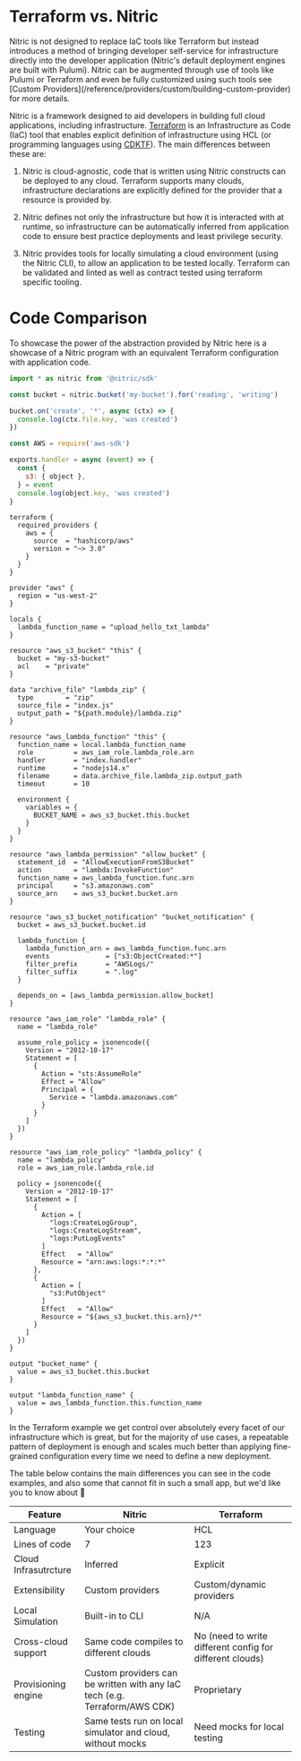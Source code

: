 
# Terraform vs. Nitric

<Note>
  Nitric is not designed to replace IaC tools like Terraform but instead
  introduces a method of bringing developer self-service for infrastructure
  directly into the developer application (Nitric's default deployment engines
  are built with Pulumi). Nitric can be augmented through use of tools like
  Pulumi or Terraform and even be fully customized using such tools see [Custom
  Providers](/reference/providers/custom/building-custom-provider) for more
  details.
</Note>

Nitric is a framework designed to aid developers in building full cloud applications, including infrastructure. [Terraform](https://www.terraform.io/) is an Infrastructure as Code (IaC) tool that enables explicit definition of infrastructure using HCL (or programming languages using [CDKTF](https://developer.hashicorp.com/terraform/cdktf)). The main differences between these are:

1. Nitric is cloud-agnostic, code that is written using Nitric constructs can be deployed to any cloud. Terraform supports many clouds, infrastructure declarations are explicitly defined for the provider that a resource is provided by.

2. Nitric defines not only the infrastructure but how it is interacted with at runtime, so infrastructure can be automatically inferred from application code to ensure best practice deployments and least privilege security.

3. Nitric provides tools for locally simulating a cloud environment (using the Nitric CLI), to allow an application to be tested locally. Terraform can be validated and linted as well as contract tested using terraform specific tooling.

# Code Comparison

To showcase the power of the abstraction provided by Nitric here is a showcase of a Nitric program with an equivalent Terraform configuration with application code.

<CodeGroup compare>

```javascript {{title: 'Nitric', label: 'handle.ts' }}
import * as nitric from '@nitric/sdk'

const bucket = nitric.bucket('my-bucket').for('reading', 'writing')

bucket.on('create', '*', async (ctx) => {
  console.log(ctx.file.key, 'was created')
})
```

```javascript {{title: 'Terraform', label: 'src/index.js'}}
const AWS = require('aws-sdk')

exports.handler = async (event) => {
  const {
    s3: { object },
  } = event
  console.log(object.key, 'was created')
}
```

```hcl {{title: 'Terraform', label: 'main.tf'}}
terraform {
  required_providers {
    aws = {
      source  = "hashicorp/aws"
      version = "~> 3.0"
    }
  }
}

provider "aws" {
  region = "us-west-2"
}

locals {
  lambda_function_name = "upload_hello_txt_lambda"
}

resource "aws_s3_bucket" "this" {
  bucket = "my-s3-bucket"
  acl    = "private"
}

data "archive_file" "lambda_zip" {
  type        = "zip"
  source_file = "index.js"
  output_path = "${path.module}/lambda.zip"
}

resource "aws_lambda_function" "this" {
  function_name = local.lambda_function_name
  role          = aws_iam_role.lambda_role.arn
  handler       = "index.handler"
  runtime       = "nodejs14.x"
  filename      = data.archive_file.lambda_zip.output_path
  timeout       = 10

  environment {
    variables = {
      BUCKET_NAME = aws_s3_bucket.this.bucket
    }
  }
}

resource "aws_lambda_permission" "allow_bucket" {
  statement_id  = "AllowExecutionFromS3Bucket"
  action        = "lambda:InvokeFunction"
  function_name = aws_lambda_function.func.arn
  principal     = "s3.amazonaws.com"
  source_arn    = aws_s3_bucket.bucket.arn
}

resource "aws_s3_bucket_notification" "bucket_notification" {
  bucket = aws_s3_bucket.bucket.id

  lambda_function {
    lambda_function_arn = aws_lambda_function.func.arn
    events              = ["s3:ObjectCreated:*"]
    filter_prefix       = "AWSLogs/"
    filter_suffix       = ".log"
  }

  depends_on = [aws_lambda_permission.allow_bucket]
}

resource "aws_iam_role" "lambda_role" {
  name = "lambda_role"

  assume_role_policy = jsonencode({
    Version = "2012-10-17"
    Statement = [
      {
        Action = "sts:AssumeRole"
        Effect = "Allow"
        Principal = {
          Service = "lambda.amazonaws.com"
        }
      }
    ]
  })
}

resource "aws_iam_role_policy" "lambda_policy" {
  name = "lambda_policy"
  role = aws_iam_role.lambda_role.id

  policy = jsonencode({
    Version = "2012-10-17"
    Statement = [
      {
        Action = [
          "logs:CreateLogGroup",
          "logs:CreateLogStream",
          "logs:PutLogEvents"
        ]
        Effect   = "Allow"
        Resource = "arn:aws:logs:*:*:*"
      },
      {
        Action = [
          "s3:PutObject"
        ]
        Effect   = "Allow"
        Resource = "${aws_s3_bucket.this.arn}/*"
      }
    ]
  })
}

output "bucket_name" {
  value = aws_s3_bucket.this.bucket
}

output "lambda_function_name" {
  value = aws_lambda_function.this.function_name
}
```

</CodeGroup>

<Note>
  In the Terraform example we get control over absolutely every facet of our
  infrastructure which is great, but for the majority of use cases, a repeatable
  pattern of deployment is enough and scales much better than applying
  fine-grained configuration every time we need to define a new deployment.
</Note>

The table below contains the main differences you can see in the code examples, and also some that cannot fit in such a small app, but we'd like you to know about 🙂

| Feature              | Nitric                                                                     | Terraform                                                |
| -------------------- | -------------------------------------------------------------------------- | -------------------------------------------------------- |
| Language             | Your choice                                                                | HCL                                                      |
| Lines of code        | 7                                                                          | 123                                                      |
| Cloud Infrasutrcture | Inferred                                                                   | Explicit                                                 |
| Extensibility        | Custom providers                                                           | Custom/dynamic providers                                 |
| Local Simulation     | Built-in to CLI                                                            | N/A                                                      |
| Cross-cloud support  | Same code compiles to different clouds                                     | No (need to write different config for different clouds) |
| Provisioning engine  | Custom providers can be written with any IaC tech (e.g. Terraform/AWS CDK) | Proprietary                                              |
| Testing              | Same tests run on local simulator and cloud, without mocks                 | Need mocks for local testing                             |
